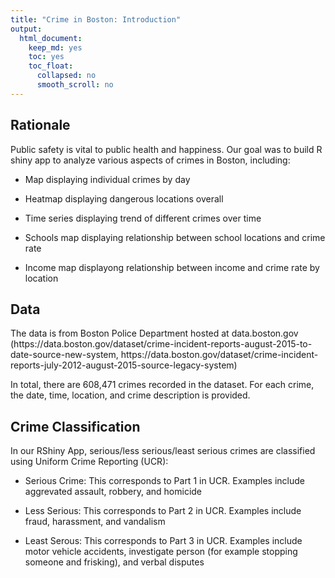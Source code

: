 ```yaml
---
title: "Crime in Boston: Introduction"
output: 
  html_document:
    keep_md: yes
    toc: yes
    toc_float:
      collapsed: no
      smooth_scroll: no
---
```



## Rationale

Public safety is vital to public health and happiness. Our goal was to build R shiny app to analyze various aspects of crimes in Boston, including:

* Map displaying individual crimes by day

* Heatmap displaying dangerous locations overall

* Time series displaying trend of different crimes over time

* Schools map displaying relationship between school locations and crime rate

* Income map displayong relationship between income and crime rate by location


## Data

The data is from Boston Police Department hosted at data.boston.gov (https://data.boston.gov/dataset/crime-incident-reports-august-2015-to-date-source-new-system, https://data.boston.gov/dataset/crime-incident-reports-july-2012-august-2015-source-legacy-system)

In total, there are 608,471 crimes recorded in the dataset. For each crime, the date, time, location, and crime description is provided.



## Crime Classification 

In our RShiny App, serious/less serious/least serious crimes are classified using Uniform Crime Reporting (UCR):

* Serious Crime: This corresponds to Part 1 in UCR. Examples include aggrevated assault, robbery, and homicide

* Less Serious: This corresponds to Part 2 in UCR. Examples include fraud, harassment, and vandalism

* Least Serous: This corresponds to Part 3 in UCR. Examples include motor vehicle accidents, investigate person (for example stopping someone and frisking), and verbal disputes


